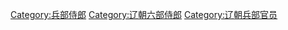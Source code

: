 [[Category:兵部侍郎|Category:兵部侍郎]]
[[Category:辽朝六部侍郎|Category:辽朝六部侍郎]]
[[Category:辽朝兵部官员|Category:辽朝兵部官员]]